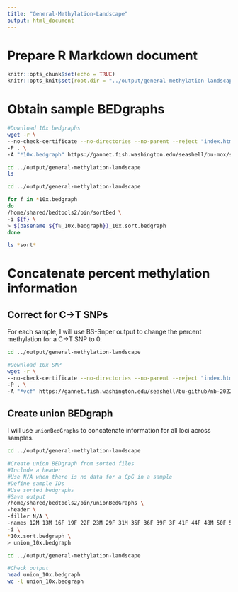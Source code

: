 ```yaml
---
title: "General-Methylation-Landscape"
output: html_document
---
```


# Prepare R Markdown document

```r
knitr::opts_chunk$set(echo = TRUE)
knitr::opts_knit$set(root.dir = "../output/general-methylation-landscape") #Set root directory
```

# Obtain sample BEDgraphs

```bash
#Download 10x bedgraphs
wget -r \
--no-check-certificate --no-directories --no-parent --reject "index.html*" \
-P . \
-A "*10x.bedgraph" https://gannet.fish.washington.edu/seashell/bu-mox/scrubbed/120321-cvBS/
```

```bash
cd ../output/general-methylation-landscape
ls
```

```bash
cd ../output/general-methylation-landscape

for f in *10x.bedgraph
do
/home/shared/bedtools2/bin/sortBed \
-i ${f} \
> $(basename ${f%_10x.bedgraph})_10x.sort.bedgraph
done
```

```bash
ls *sort*
```

# Concatenate percent methylation information

## Correct for C->T SNPs

For each sample, I will use BS-Snper output to change the percent methylation for a C->T SNP to 0.

```bash
cd ../output/general-methylation-landscape

#Download 10x SNP
wget -r \
--no-check-certificate --no-directories --no-parent --reject "index.html*" \
-P . \
-A "*vcf" https://gannet.fish.washington.edu/seashell/bu-github/nb-2022/C_virginica/analyses/bsnp02/
```

## Create union BEDgraph

I will use `unionBedGraphs` to concatenate information for all loci across samples.

```bash
cd ../output/general-methylation-landscape

#Create union BEDgraph from sorted files
#Include a header
#Use N/A when there is no data for a CpG in a sample
#Define sample IDs
#Use sorted bedgraphs
#Save output
/home/shared/bedtools2/bin/unionBedGraphs \
-header \
-filler N/A \
-names 12M 13M 16F 19F 22F 23M 29F 31M 35F 36F 39F 3F 41F 44F 48M 50F 52F 53F 54F 59M 64M 6M 76F 77F 7M 9M \
-i \
*10x.sort.bedgraph \
> union_10x.bedgraph
```

```bash
cd ../output/general-methylation-landscape

#Check output
head union_10x.bedgraph
wc -l union_10x.bedgraph
```

